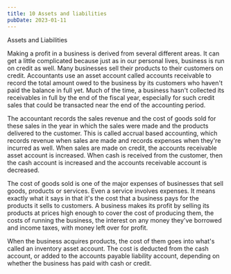 ```yaml
---
title: 10 Assets and liabilities
pubDate: 2023-01-11
---
```


Assets and Liabilities

Making a profit in a business is derived from several different areas. It can get a little complicated because just as in our personal lives, business is run on credit as well. Many businesses sell their products to their customers on credit. Accountants use an asset account called accounts receivable to record the total amount owed to the business by its customers who haven't paid the balance in full yet. Much of the time, a business hasn't collected its receivables in full by the end of the fiscal year, especially for such credit sales that could be transacted near the end of the accounting period. 

The accountant records the sales revenue and the cost of goods sold for these sales in the year in which the sales were made and the products delivered to the customer. This is called accrual based accounting, which records revenue when sales are made and records expenses when they're incurred as well. When sales are made on credit, the accounts receivable asset account is increased. When cash is received from the customer, then the cash account is increased and the accounts receivable account is decreased. 

The cost of goods sold is one of the major expenses of businesses that sell goods, products or services. Even a service involves expenses. It means exactly what it says in that it's the cost that a business pays for the products it sells to customers. A business makes its profit by selling its products at prices high enough to cover the cost of producing them, the costs of running the business, the interest on any money they've borrowed and income taxes, with money left over for profit.

When the business acquires products, the cost of them goes into what's called an inventory asset account. The cost is deducted from the cash account, or added to the accounts payable liability account, depending on whether the business has paid with cash or credit.